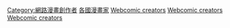{{noteTA
|G1 = IT
}}

[[Category:網路漫畫創作者|Category:網路漫畫創作者]]
[[Category:各國漫畫家|]]
[[Category:各國職業人物|Webcomic creators]]
[[Category:各國藝術職業人物|Webcomic creators]]
[[Category:按國籍分類|Webcomic creators]]